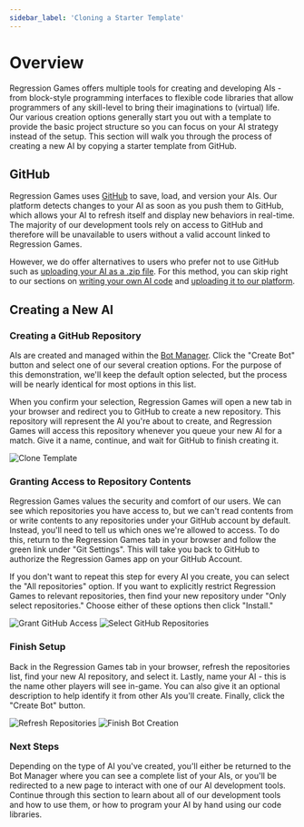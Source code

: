 ```yaml
---
sidebar_label: 'Cloning a Starter Template'
---
```



# Overview

Regression Games offers multiple tools for creating and developing AIs - from block-style programming interfaces
to flexible code libraries that allow programmers of any skill-level to bring their imaginations to (virtual) life.
Our various creation options generally start you out with a template to provide the basic project structure so you can focus on your AI strategy instead of the setup.
This section will walk you through the process of creating a new AI by copying a starter template from GitHub.

## GitHub

Regression Games uses [GitHub](https://github.com/) to save, load, and version your AIs.
Our platform detects changes to your AI as soon as you push them to GitHub, which allows your AI to refresh itself and display new behaviors in real-time.
The majority of our development tools rely on access to GitHub and therefore will be unavailable to users without a valid account linked to Regression Games.

However, we do offer alternatives to users who prefer not to use GitHub such as [uploading your AI as a .zip file](TODO-REG-1023:-Add-section-and-link-here).
For this method, you can skip right to our sections on [writing your own AI code](./coding/dev-requirements#developing-ais-without-git) and [uploading it to our platform](TODO-REG-1023:-Add-section-and-link-here).

## Creating a New AI

### Creating a GitHub Repository

AIs are created and managed within the [Bot Manager](https://play.regression.gg/bots). Click the "Create Bot" button and select one of our several creation options.
For the purpose of this demonstration, we'll keep the default option selected, but the process will be nearly identical for most options in this list.

<CreateBotImages />

When you confirm your selection, Regression Games will open a new tab in your browser and redirect you to GitHub to create a new repository.
This repository will represent the AI you're about to create, and Regression Games will access this repository whenever you queue your new AI for a match.
Give it a name, continue, and wait for GitHub to finish creating it.

![Clone Template](./img/github/clone-template.png)

### Granting Access to Repository Contents

Regression Games values the security and comfort of our users.
We can see which repositories you have access to, but we can't read contents from or write contents to any repositories under your GitHub account by default.
Instead, you'll need to tell us which ones we're allowed to access.
To do this, return to the Regression Games tab in your browser and follow the green link under "Git Settings".
This will take you back to GitHub to authorize the Regression Games app on your GitHub Account.

If you don't want to repeat this step for every AI you create, you can select the "All repositories" option.
If you want to explicitly restrict Regression Games to relevant repositories, then find your new repository under "Only select repositories."
Choose either of these options then click "Install."

![Grant GitHub Access](./img/install-github-app.png)
![Select GitHub Repositories](./img/github/select-repositories.png)

### Finish Setup

Back in the Regression Games tab in your browser, refresh the repositories list, find your new AI repository, and select it.
Lastly, name your AI - this is the name other players will see in-game. You can also give it an optional description to help identify it from other AIs you'll create.
Finally, click the "Create Bot" button.

![Refresh Repositories](./img/refresh-repositories.png)
![Finish Bot Creation](./img/finish-creating-bot.png)

### Next Steps

Depending on the type of AI you've created, you'll either be returned to the Bot Manager where you can see a complete list of your AIs,
or you'll be redirected to a new page to interact with one of our AI development tools.
Continue through this section to learn about all of our development tools and how to use them, or how to program your AI by hand using our code libraries.
